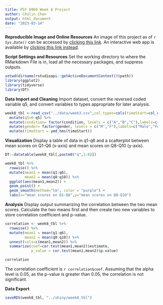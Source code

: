 ```yaml
---
title: PSY 8960 Week 8 Project 
author: Chulin Chen
output: html_document
date: "2023-03-14"
---
```


**Reproducible Image and Online Resources**
An image of this project as of *`r Sys.Date()`* can be accessed by [clicking this link]().
An interactive web app is available by [clicking this link instead]().

**Script Settings and Resources**
Set the working directory to where the RMarkdown File is in, load all the necessary packages, and suppress outputs.
```r
setwd(dirname(rstudioapi::getActiveDocumentContext()$path))
library(ggplot2)
library(tidyverse)
library(DT)
```

**Data Import and Cleaning**
Import dataset, convert the reversed coded variable q5, and convert variables to types appropriate for later analysis.
```r
week8_tbl <-read_csv("../data/week3.csv",col_types=cols(timeStart=col_datetime(format="%Y-%m-%d %H:%M:%S"))) %>%
  mutate(q5=6-q5) %>%
  mutate(condition= factor(condition, levels = c("A","B","C"),labels=c("Block A","Block B","Control"))) %>%
  mutate(gender= factor(gender, levels = c("M","F"),labels=c("Male","Female")))%>%
  mutate(timeStart = ymd_hms(timeStart))
```

**Visualization**
Display a table of data in q1-q6 and a scatterplot between mean scores on Q1-Q6 (x-axis) and mean scores on Q8-Q10 (y-axis).
```r
DT::datatable(week8_tbl[,paste0("q",1:6)])

week8_tbl %>%
  rowwise() %>%
  mutate(mean1 = mean(q1:q6),
         mean2 = mean(q8:q10)) %>%
  ggplot(aes(mean1,mean2)) +
  geom_point() +
  geom_smooth(method="lm", color = "purple") +
  labs(x="mean scores on Q1-Q6",y="mean scores on Q8-Q10")
```

**Analysis**
Display output summarizing the correlation between the two mean scores. Calculate the two means first and then create two new variables to store correlation coefficient and p-value.
```r
correlation <- week8_tbl %>%
  rowwise() %>%
  mutate(mean1 = mean(q1:q6),
         mean2 = mean(q8:q10)) %>%
  unnest(cols=c(mean1,mean2)) %>%
  summarize(coef=cor.test(mean1,mean2)$estimate,
            p_value = cor.test(mean1,mean2)$p.value)

correlation
```
The correlation coefficient is `r correlation$coef`. Assuming that the alpha level is 0.05, as the p-value is greater than 0.05, the correlation is not significant.

**Data Export**
```r
saveRDS(week8_tbl, "../shiny/week8_tbl")
```

